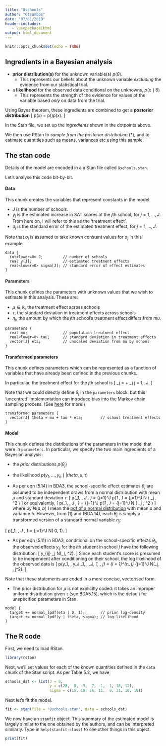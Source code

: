```yaml
---
title: "8schools"
author: "Gtsambos"
date: "07/01/2019"
header-includes:
   - \usepackage{bbm}
output: html_document
---
```


```r
knitr::opts_chunk$set(echo = TRUE)
```

## Ingredients in a Bayesian analysis

 - **prior distribution(s)** for the unknown variable(s) $p(\theta)$.
     - This represents our beliefs about the unknown variable *excluding* the evidence from our statistical trial.
 - a **likelihood** for the observed data conditional on the unknowns, $p(x \mid \theta)$
     - This represents the strength of the evidence for values of the variable based *only* on data from the trial.
     
Using Bayes theorem, these ingredients are combined to get a **posterior distribution** 
\[
p(\theta \mid x) = 
\dfrac{p(\theta)\thinspace p(x\mid \theta)}{\int p(\theta)\thinspace p(x\mid \theta) \thinspace d\theta} \propto
p(\theta)\thinspace p(x\mid \theta).\tag{$*$}
\]

In the Stan file, we set up the *ingredients* shown in the dotpoints above.

We then use RStan to *sample from the posterior distribution* $(*)$, and to estimate quantities such as means, variances etc using this sample.



## The stan code

Details of the model are encoded in a a Stan file called `8schools.stan`.

Let's analyse this code bit-by-bit.

#### Data

This chunk creates the variables that represent constants in the model:

 - $J$ is the number of schools.
 - $y_j$ is the estimated increase in SAT scores at the $j$th school, for $j = 1,\ldots, J$. From here on, I will refer to this as the 'treatment effect'.
 - $\sigma_j$ is the standard error of the estimated treatment effect, for $j = 1,\ldots, J$.
 
 Note that $\sigma_j$ is assumed to take known constant values for $\sigma_j$ in this example.

```
data {
  int<lower=0> J;         // number of schools 
  real y[J];              // estimated treatment effects
  real<lower=0> sigma[J]; // standard error of effect estimates 
}
```
#### Parameters

This chunk defines the parameters with unknown values that we wish to estimate in this analysis. These are:

 - $\mu \in \mathbb{R}$, the treatment effect across schools
 - $\tau$, the standard deviation in treatment effects across schools
 - $\eta_j$, the amount by which the $j$th school's treatment effect differs from $mu$.

```
parameters {
  real mu;                // population treatment effect
  real<lower=0> tau;      // standard deviation in treatment effects
  vector[J] eta;          // unscaled deviation from mu by school
}
```

#### Transformed parameters

This chunk defines parameters which can be represented as a function of variables that have already been defined in the previous chunks.

In particular, the treatment effect for the $j$th school is
\[
\theta_j = \mu + \tau \cdot \eta_j \quad \text{ for } j = 1,\ldots, J.\tag{1}
\]

Note that we could directly define $\theta_j$ in the `parameters` block, but this 'uncentred' implementation can introduce bias into the Markov chain sampling process. (See [here](https://mc-stan.org/users/documentation/case-studies/divergences_and_bias.html) for more.)

```
transformed parameters {
  vector[J] theta = mu + tau * eta;        // school treatment effects
}
```

#### Model

This chunk defines the distributions of the parameters in the model that were in `parameters`. In particular, we specify the two main ingredients of a Bayesian analysis:

 - the *prior* distributions $p(\theta_j)$
 - the likelihood $p(y_1, \ldots, y_n \mid | theta, \mu, \tau)$

 - As per eqn (5.14) in BDA3, the school-specific effect estimates $\theta_j$ are assumed to be independent draws from a normal distribution with mean $\mu$ and standard deviation $\tau$:
\[
p(\theta_1, \ldots, \theta_J \mid \mu, \tau)
= \prod_{j=1}^J p(\theta_1 \mid \mu, \tau) 
= \prod_{j=1}^J N \left( \theta_j \mid \mu, \tau^2 \right)\tag{BDA5.14}
\]
or equivalently,
\[
\log p(\theta_1, \ldots, \theta_J \mid \mu, \tau)
 = \sum_{j=1}^J \log p(\theta_1 \mid \mu, \tau) 
 = \sum_{j=1}^J \log N \left( \theta_j \mid \mu, \tau^2 \right)
\]
where by $N(a,b)$ I mean the [pdf of a normal distribution](https://en.wikipedia.org/wiki/Normal_distribution) with mean $a$ and variance $b$.
However, from (1) and (BDA.14), each $\theta_j$ is simply a transformed version of a standard normal variable $\eta_j$:

\[
\log p(\eta_1, \ldots, \eta_J \mid \mu, \tau)
 = \sum_{j=1}^J \log N\left( 0, 1\right).
\]

 - As per eqn (5.11) in BDA3, conditional on the school-specific effects $\theta_j$, the observed effects $y_{ij}$ for the $i$th student in school $j$ have the following distribution:
 \[
 y_{ij} \mid \theta_j \sim N(\theta_j, \sigma^2).\tag{BDA5.11}
 \]
 Since each student's score is presumed to be independent after conditioning on their school, the log likelihood of the observed data is
 \[
 \log p(y_1, \ldots, y_J \mid \theta_1, \ldots, \theta_J, \sigma_1, \ldots, \sigma_j) = \sum_{i = 1}^{n_j} \sum_{j=1}^J \log N(\theta_j, \sigma_j^2).
 \]
 
Note that these statements are coded in a more concise, vectorised form.
 
  - The prior distribution for $\mu$ is not explicitly coded: it takes an improper uniform distribution given $\tau$ (see BDA5.15), which is the default for unspecified parameters in Stan.

```
model {
  target += normal_lpdf(eta | 0, 1);       // prior log-density
  target += normal_lpdf(y | theta, sigma); // log-likelihood
}
```

## The R code

First, we need to load RStan.

```r
library(rstan)
```

Next, we'll set values for each of the known quantities defined in the `data` chunk of the Stan script. As per Table 5.2, we have
\begin{align*}
J &= 8 \text{ schools }\\[1mm]
(\bar{y_1}, \ldots, \bar{y_8} ) 
&= (28, \ldots, 12)\\[1mm]
(\sigma_1, \ldots, \sigma_8) 
&= (15, \ldots, 18).
\end{align*}

```r
schools_dat <- list(J = 8, 
                    y = c(28,  8, -3,  7, -1,  1, 18, 12),
                    sigma = c(15, 10, 16, 11,  9, 11, 10, 18))
```
Next let's fit the model.

```r
fit <- stan(file = '8schools.stan', data = schools_dat)
```

We now have an `stanfit` object. This summary of the estimated model is largely similar to the one obtained by the authors, and can be interpreted similarly. Type in `help(stanfit-class)` to see other things in this object.

```r
print(fit)
```
